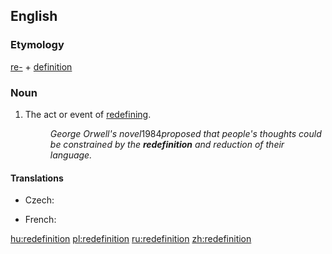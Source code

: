 ==English==

===Etymology===
[[re-]] + [[definition]]

===Noun===
{{en-noun}}

# The act or event of [[redefine|redefining]].
#:''George Orwell's novel ''1984'' proposed that people's thoughts could be constrained by the '''redefinition''' and reduction of their language.''

====Translations====
{{trans-top|act or event of redefining}}
* Czech: {{t-|cs|redefinice|f}}
{{trans-mid}}
* French: {{t+|fr|redéfinition|f}}
{{trans-bottom}}

[[hu:redefinition]]
[[pl:redefinition]]
[[ru:redefinition]]
[[zh:redefinition]]